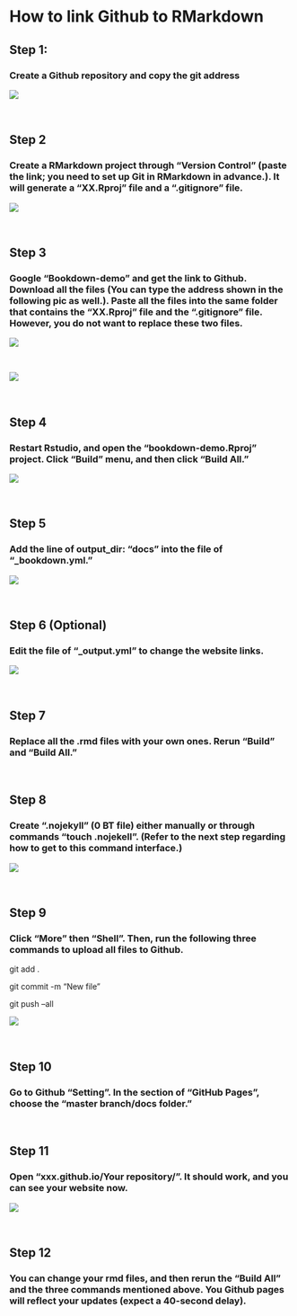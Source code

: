 # How to link Github to RMarkdown

## Step 1: 

### Create a Github repository and copy the git address

![](pics/1.jpg) 

<br/>


## Step 2 

### Create a RMarkdown project through "Version Control" (paste the link; you need to set up Git in RMarkdown in advance.). It will generate a "XX.Rproj" file and a ".gitignore" file.

![](pics/2.jpg) 

<br/>

## Step 3

### Google "Bookdown-demo" and get the link to Github. Download all the files (You can type the address shown in the following pic as well.). Paste all the files into the same folder that contains the "XX.Rproj" file and the ".gitignore" file. However, you do not want to replace these two files. 

![](pics/3.jpg) 

<br/>

![](pics/4.jpg) 

<br/>

## Step 4

### Restart Rstudio, and open the "bookdown-demo.Rproj" project. Click "Build" menu, and then click "Build All."

![](pics/5.jpg)

<br/>

## Step 5

### Add the line of output_dir: "docs" into the file of "_bookdown.yml."

![](pics/6.jpg)

<br/>

## Step 6 (Optional)

### Edit the file of "_output.yml" to change the website links. 

![](pics/7.jpg)


<br/>

## Step 7

### Replace all the .rmd files with your own ones. Rerun "Build" and "Build All."

<br/>

## Step 8

### Create ".nojekyll" (0 BT file) either manually or through commands "touch .nojekell". (Refer to the next step regarding how to get to this command interface.)

![](pics/8.jpg)

<br/>

## Step 9

### Click "More" then "Shell". Then, run the following three commands to upload all files to Github.

git add .

git commit -m "New file"

git push --all

![](pics/9.jpg)

<br/>

## Step 10

### Go to Github "Setting". In the section of "GitHub Pages", choose the "master branch/docs folder."

<br/>

## Step 11

### Open "xxx.github.io/Your repository/". It should work, and you can see your website now.

![](pics/10.jpg)

<br/>

## Step 12

### You can change your rmd files, and then rerun the "Build All" and the three commands mentioned above. You Github pages will reflect your updates (expect a 40-second delay).
